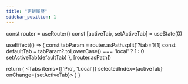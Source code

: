 ```yaml
---
title: "更新履歴"
sidebar_position: 1
---
```


  const router = useRouter()
  const [activeTab, setActiveTab] = useState(0)

  useEffect(() => {
    const tabParam = router.asPath.split('?tab=')[1]
    const defaultTab = tabParam?.toLowerCase() === 'local' ? 1 : 0
    setActiveTab(defaultTab)
  }, [router.asPath])

  return (
    <Tabs items={['Pro', 'Local']} selectedIndex={activeTab} onChange={setActiveTab}>
      <Tab>
        <ProChangelog/>
      </Tab>
      <Tab>
        <LocalChangelog/>
      </Tab>
    </Tabs>
  )
}

<ChangelogTabs />